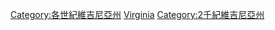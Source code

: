 {{Commons category|Virginia in the 20th century}}

[[Category:各世紀維吉尼亞州|Category:各世紀維吉尼亞州]]
[[Category:20世纪美国各州|Virginia]]
[[Category:2千紀維吉尼亞州|Category:2千紀維吉尼亞州]]